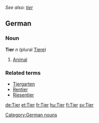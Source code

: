 ''See also: [[tier]]''
==German==
===Noun===
'''Tier''' ''n'' (plural [[Tiere]])
#[[animal|Animal]]

===Related terms===
*[[Tiergarten]]
*[[Rentier]]
*[[Riesentier]]

[[Category:German nouns]]

[[de:Tier]]
[[et:Tier]]
[[fr:Tier]]
[[hu:Tier]]
[[fi:Tier]]
[[sv:Tier]]